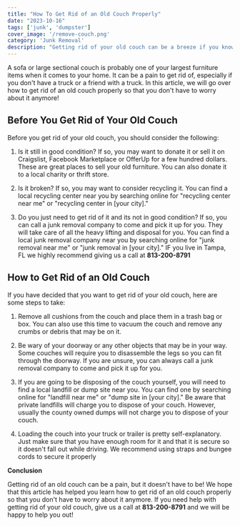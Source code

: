 ```yaml
---
title: "How To Get Rid of an Old Couch Properly"
date: "2023-10-16"
tags: ['junk', 'dumpster']
cover_image: '/remove-couch.png'
category: 'Junk Removal'
description: "Getting rid of your old couch can be a breeze if you know what to do..."
---
```


A sofa or large sectional couch is probably one of your largest furniture items when it comes to your home. It can be a pain to get rid of, especially if you don't have a truck or a friend with a truck. In this article, we will go over how to get rid of an old couch properly so that you don't have to worry about it anymore!

<CustomImage src="https://raw.githubusercontent.com/bwestwood11/junk-removal-blog/main/images/sectional-couch.png" alt='removing a couch in Tampa, FL' priority />

## **Before You Get Rid of Your Old Couch**

Before you get rid of your old couch, you should consider the following:

1. Is it still in good condition? If so, you may want to donate it or sell it on Craigslist, Facebook Marketplace or OfferUp for a few hundred dollars. These are great places to sell your old furniture. You can also donate it to a local charity or thrift store.

<CustomImage src="https://raw.githubusercontent.com/bwestwood11/junk-removal-blog/main/images/facebook-selling.png" alt='resell your old furniture on facebook marketplace' priority />

2. Is it broken? If so, you may want to consider recycling it. You can find a local recycling center near you by searching online for "recycling center near me" or "recycling center in [your city]."

3. Do you just need to get rid of it and its not in good condition? If so, you can call a junk removal company to come and pick it up for you. They will take care of all the heavy lifting and disposal for you. You can find a local junk removal company near you by searching online for "junk removal near me" or "junk removal in [your city]." IF you live in Tampa, FL we highly recommend giving us a call at **813-200-8791**

## **How to Get Rid of an Old Couch**

If you have decided that you want to get rid of your old couch, here are some steps to take:

1. Remove all cushions from the couch and place them in a trash bag or box. You can also use this time to vacuum the couch and remove any crumbs or debris that may be on it.

2. Be wary of your doorway or any other objects that may be in your way. Some couches will require you to disassemble the legs so you can fit through the doorway. If you are unsure, you can always call a junk removal company to come and pick it up for you.

<CustomImage src="https://raw.githubusercontent.com/bwestwood11/junk-removal-blog/main/images/remove-couch.png" alt='disposing of an old couch' priority />

3. If you are going to be disposing of the couch yourself, you will need to find a local landfill or dump site near you. You can find one by searching online for "landfill near me" or "dump site in [your city]." Be aware that private landfills will charge you to dispose of your couch. However, usually the county owned dumps will not charge you to dispose of your couch.

4. Loading the couch into your truck or trailer is pretty self-explanatory. Just make sure that you have enough room for it and that it is secure so it doesn't fall out while driving. We recommend using straps and bungee cords to secure it properly

<CustomImage src="https://raw.githubusercontent.com/bwestwood11/junk-removal-blog/main/images/couch-in-truck.jpg" alt='getting rid of couch by using a pickup truck' priority />

**Conclusion**

Getting rid of an old couch can be a pain, but it doesn't have to be! We hope that this article has helped you learn how to get rid of an old couch properly so that you don't have to worry about it anymore. If you need help with getting rid of your old couch, give us a call at **813-200-8791** and we will be happy to help you out!


